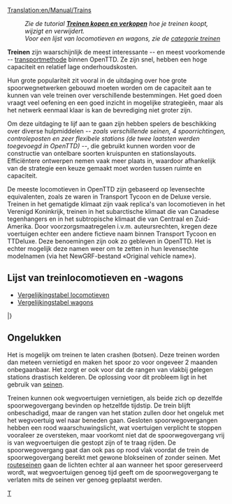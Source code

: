 [[Translation:en/Manual/Trains]]
{{nl/Inhoudsopgave}}
:''Zie de tutorial '''[[nl/Manual/Treinen kopen en verkopen|Treinen kopen en verkopen]]''' hoe je treinen koopt, wijzigt en verwijdert.''
:''Voor een lijst van locomotieven en wagons, zie de [[:Category:nl/Treinen|categorie treinen]]''

'''Treinen''' zijn waarschijnlijk de meest interessante -- en meest voorkomende -- [[nl/voertuigen|transportmethode]] binnen OpenTTD. Ze zijn snel, hebben een hoge capaciteit en relatief lage onderhoudskosten.

Hun grote populariteit zit vooral in de uitdaging over hoe grote spoorwegnetwerken gebouwd moeten worden om de capaciteit aan te kunnen van vele treinen over verschillende bestemmingen. Het goed doen vraagt veel oefening en een goed inzicht in mogelijke strategieën, maar als het netwerk eenmaal klaar is kan de bevrediging niet groter zijn.

Om deze uitdaging te lijf aan te gaan zijn hebben spelers de beschikking over diverse hulpmiddelen ''-- zoals verschillende seinen, 4 spoorrichtingen, controleposten en zeer flexibele stations (de twee laatsten werden toegevoegd in OpenTTD) --'', die gebruikt kunnen worden voor de constructie van ontelbare soorten kruispunten en stationslayouts. Efficiëntere ontwerpen nemen vaak meer plaats in, waardoor afhankelijk van de strategie een keuze gemaakt moet worden tussen ruimte en capaciteit.

De meeste locomotieven in OpenTTD zijn gebaseerd op levensechte equivalenten, zoals ze waren in Transport Tycoon en de Deluxe versie. Treinen in het gematigde klimaat zijn vaak replica's van locomotieven in het Verenigd Koninkrijk, treinen in het subarctische klimaat die van Canadese tegenhangers en in het subtropische klimaat die van Centraal en Zuid-Amerika. Door voorzorgsmaatregelen i.v.m. auteursrechten, kregen deze voertuigen echter een andere fictieve naam binnen Transport Tycoon en TTDeluxe. Deze benoemingen zijn ook zo gebleven in OpenTTD. Het is echter mogelijk deze namen weer om te zetten in hun levensechte modelnamen (via het NewGRF-bestand «Original vehicle name»).

== Lijst van treinlocomotieven en -wagons ==

* [[nl/Manual/Base Set/Trains/Vergelijkingstabel locomotieven|Vergelijkingstabel locomotieven]]
* [[nl/Manual/Base Set/Trains/Vergelijkingstabel wagons|Vergelijkingstabel wagons]]

{{nl/Voertuigentabel/Start}}
{{en/VehicleTable/Header|Stoom}}
{{en/VehicleTable/Row|
*[[File:en/Kirbypaultank.png|Kirby Paul Tank Engine]] [[nl/Manual/Base Set/Trains/Kirby Paul Tank|Kirby Paul Tank]]
*[[File:en/Chaneyjubilee.png|Chaney "Jubilee" Engine]] [[nl/Manual/Base Set/Trains/Chaney "Jubilee"|Chaney "Jubilee"]]
*[[File:en/Ginzua4.png|Ginzu "A4" Engine]] [[nl/Manual/Base Set/Trains/Ginzu "A4"|Ginzu "A4"]]
*[[File:en/Sh8p.png|SH "8P" Engine]] [[nl/Manual/Base Set/Trains/SH "8P"|SH "8P"]]
|
*[[File:en/Wills280.png|Wills 2-8-0 Engine]] [[nl/Manual/Base Set/Trains/Wills 2-8-0|Wills 2-8-0]]
|
*[[File:en/Wills280.png|Wills 2-8-0 Engine]] [[nl/Manual/Base Set/Trains/Wills 2-8-0|Wills 2-8-0]]
|
*[[File:en/Ploddyphutchoochoo.png|Ploddyphut Choo-Choo Engine]] [[nl/Manual/Base Set/Trains/Ploddyphut Choo-Choo|Ploddyphut Choo-Choo]]
*[[File:en/Powernautchoochoo.png|Powernaut Choo-Choo Engine]] [[nl/Manual/Base Set/Trains/Powernaut Choo-Choo|Powernaut Choo-Choo]]
*[[File:en/Mightymoverchoochoo.png|Might Mover Choo-Choo Engine]] [[nl/Manual/Base Set/Trains/Mightymover Choo-Choo|Mightymover Choo-Choo]]
}}
{{en/VehicleTable/Header|Diesel}}
{{en/VehicleTable/Row|
*[[File:en/Manleymoreldmu.png|Manley-Morel DMU Engine]] [[nl/Manual/Base Set/Trains/Manley-Morel DMU|Manley-Morel DMU]]
*[[File:en/Shhendry25.png|SH/Hendry "25" Engine]] [[nl/Manual/Base Set/Trains/SH/Hendry "25"|SH/Hendry "25"]]
*[[File:en/Floss47.png|Floss "47" Engine]] [[nl/Manual/Base Set/Trains/Floss "47"|Floss "47"]]
*[[File:en/Uu37.png|UU "37" Engine]] [[nl/Manual/Base Set/Trains/UU "37"|UU "37"]]
*[[File:en/Sh125.png|SH "125" Engine]] [[nl/Manual/Base Set/Trains/SH "125"|SH "125"]]
*[[File:en/Dash.png|"Dash" Engine]] [[nl/Manual/Base Set/Trains/Dash|"Dash"]]
|
*[[File:en/Mjs250.png|MJS 250 Locomotief]] [[nl/Manual/Base Set/Trains/MJS250|MJS 250]]
*[[File:en/Kelling3100.png|Kelling 3100 Locomotief]] [[nl/Manual/Base Set/Trains/Kelling 3100|Kelling 3100]]
*[[File:en/Cs4000.png|CS4000 Locomotief]] [[nl/Manual/Base Set/Trains/CS4000|CS4000]]
*[[File:en/Cs2400.png|CS2400 Locomotief]] [[nl/Manual/Base Set/Trains/CS2400|CS2400]]
*[[File:en/Mjs1000.png|MJS 1000 Locomotief]] [[nl/Manual/Base Set/Trains/MJS 1000|MJS 1000]]
*[[File:en/Centennial.png|Centennial Locomotief]] [[nl/Manual/Base Set/Trains/Centennial|Centennial]]
*[[File:en/Turnerturbo.png|Turner Turbo]] [[nl/Manual/Base Set/Trains/Turner Turbo|Turner Turbo]]
|
*[[File:en/Mjs250.png|MJS 250 Locomotief]] [[nl/Manual/Base Set/Trains/MJS250|MJS 250]]
*[[File:en/Kelling3100.png|Kelling 3100 Locomotief]] [[nl/Manual/Base Set/Trains/Kelling 3100|Kelling 3100]]
*[[File:en/Cs4000.png|CS4000 Locomotief]] [[nl/Manual/Base Set/Trains/CS4000|CS4000]]
*[[File:en/Cs2400.png|CS2400 Locomotief]] [[nl/Manual/Base Set/Trains/CS2400|CS2400]]
*[[File:en/Mjs1000.png|MJS 1000 Locomotief]] [[nl/Manual/Base Set/Trains/MJS 1000|MJS 1000]]
*[[File:en/Centennial.png|Centennial Locomotief]] [[nl/Manual/Base Set/Trains/Centennial|Centennial]]
*[[File:en/Turnerturbo.png|Turner Turbo]] [[nl/Manual/Base Set/Trains/Turner Turbo|Turner Turbo]]
|
*[[File:en/Ploddyphutdiesel.png|Ploddyphut Diesel]] [[nl/Manual/Base Set/Trains/Ploddyphut Diesel|Ploddyphut Diesel]]
*[[File:en/Powernautdiesel.png|Powernaut Diesel]] [[nl/Manual/Base Set/Trains/Powernaut Diesel|Powernaut Diesel]]
}}
{{en/VehicleTable/Header|Elektrisch}}
{{en/VehicleTable/Row|
*[[File:en/Sh30.png|SH "30" Locomotief]] [[nl/Manual/Base Set/Trains/SH "30"|SH "30"]]
*[[File:en/Sh40.png|SH "40" Locomotief]] [[nl/Manual/Base Set/Trains/SH "40"|SH "40"]]
*[[File:en/Tim.png|"T.I.M" Locomotief]] [[nl/Manual/Base Set/Trains/T.I.M.|"T.I.M."]]
*[[File:en/Asiastar.png|"Asiastar" Locomotief]] [[nl/Manual/Base Set/Trains/AsiaStar|"AsiaStar"]]
|
Geen
|
Geen
|
Geen
}}
{{en/VehicleTable/Header|Monorail}}
{{en/VehicleTable/Row|
*[[File:en/X2001.png|X2001 Monorail Locomotief]] [[nl/Manual/Base Set/Trains/X2001|'X2001']]
*[[File:en/Millenniumz1.png|Milennium 'Z1' Monorail Locomotief]] [[nl/Manual/Base Set/Trains/Millennium Z1|'Millennium Z1']]
|
*[[File:en/X2001.png|X2001 Monorail Locomotief]] [[nl/Manual/Base Set/Trains/X2001|'X2001']]
*[[File:en/Millenniumz1.png|Milennium 'Z1' Monorail Locomotief]] [[nl/Manual/Base Set/Trains/Millennium Z1|'Millennium Z1']]
|
*[[File:en/X2001.png|X2001 Monorail Locomotief]] [[nl/Manual/Base Set/Trains/X2001|'X2001']]
*[[File:en/Millenniumz1.png|Milennium 'Z1' Monorail Locomotief]] [[nl/Manual/Base Set/Trains/Millennium Z1|'Millennium Z1']]
|
*[[File:en/Wizzowowz99.png|Wizzowow 'Z99' Monorail Locomotief]] [[nl/Manual/Base Set/Trains/Wizzowow Z99|Wizzowow Z99]]
}}
{{en/VehicleTable/Header|MagLev}}
{{en/VehicleTable/Row|
*[[File:en/Lev1leviathan.png|MagLev Locomotief 1: Leviathan]] [[nl/Manual/Base Set/Trains/Lev1 'Leviathan'|Lev1 'Leviathan']]
*[[File:en/Lev2cyclops.png|MagLev Locomotief 2: Cyclops]] [[nl/Manual/Base Set/Trains/Lev2 'Cyclops'|Lev2 'Cyclops']]
*[[File:en/Lev3pegasus.png|MagLev Locomotief 3: Pegasus]] [[nl/Manual/Base Set/Trains/Lev3 'Pegasus'|Lev3 'Pegasus']]
*[[File:en/Lev4chimaerarhead.png|MagLev Locomotief 4: Chimaera (front)]] [[nl/Manual/Base Set/Trains/Lev4 'Chimaera'|Lev4 'Chimaera']]
|
*[[File:en/Lev1leviathan.png|MagLev Locomotief 1: Leviathan]] [[nl/Manual/Base Set/Trains/Lev1 'Leviathan'|Lev1 'Leviathan']]
*[[File:en/Lev2cyclops.png|MagLev Locomotief 2: Cyclops]] [[nl/Manual/Base Set/Trains/Lev2 'Cyclops'|Lev2 'Cyclops']]
*[[File:en/Lev3pegasus.png|MagLev Locomotief 3: Pegasus]] [[nl/Manual/Base Set/Trains/Lev3 'Pegasus'|Lev3 'Pegasus']]
*[[File:en/Lev4chimaerarhead.png|MagLev Locomotief 4: Chimaera (front)]] [[nl/Manual/Base Set/Trains/Lev4 'Chimaera'|Lev4 'Chimaera']]
|
*[[File:en/Lev1leviathan.png|MagLev Locomotief 1: Leviathan]] [[nl/Manual/Base Set/Trains/Lev1 'Leviathan'|Lev1 'Leviathan']]
*[[File:en/Lev2cyclops.png|MagLev Locomotief 2: Cyclops]] [[nl/Manual/Base Set/Trains/Lev2 'Cyclops'|Lev2 'Cyclops']]
*[[File:en/Lev3pegasus.png|MagLev Locomotief 3: Pegasus]] [[nl/Manual/Base Set/Trains/Lev3 'Pegasus'|Lev3 'Pegasus']]
*[[File:en/Lev4chimaerarhead.png|MagLev Locomotief 4: Chimaera (front)]] [[nl/Manual/Base Set/Trains/Lev4 'Chimaera'|Lev4 'Chimaera']]
|
*[[File:en/Wizzowowrocketeer.png|Wizzowow Rocketeer uit het speelgoedlandschap]] [[nl/Manual/Base Set/Trains/Wizzowow Rocketeer|Wizzowow Rocketeer]]
}}
{{en/VehicleTable/Header|Wagons}}
{{en/VehicleTable/Row|
*[[File:en/Passengercarriage.png|Standaard Passagierswagon]] [[nl/Manual/Base Set/Trains/Passagierswagon|Passagierswagon]]
*[[File:en/Mailvan.png|Standaard postwagon]] [[nl/Manual/Base Set/Trains/Postwagon|Postwagon]]
*[[File:en/Coaltruck.png|Standaard kolenwagen]] [[nl/Kolenwagon|Kolenwagon]]
*[[File:en/Oiltanker.png|Standaard olietanker]] [[nl/Manual/Base Set/Trains/Olietanker|Olietanker]]
*[[File:en/Livestockvan.png|Standaard veewagon]] [[nl/Manual/Base Set/Trains/Veewagon|Veewagon]]
*[[File:en/Goodsvan.png|Standaard goederenwagon]] [[nl/Manual/Base Set/Trains/Goederenwagon|Goederenwagon]]
*[[File:en/Grainhopper.png|Standaard graanwagon]] [[nl/Manual/Base Set/Trains/Graanwagon|Graanwagon]]
*[[File:en/Woodtruck.png|Standaard houtwagon]] [[nl/Manual/Base Set/Trains/Houtwagon|Houtwagon]]
*[[File:en/Ironorehopper.png|Standaard ijzerertswagon]] [[nl/Manual/Base Set/Trains/IJzerertswagon|IJzerertswagon]]
*[[File:en/Steeltruck.png|Standaard staalwagon]] [[nl/Manual/Base Set/Trains/Staalwagon|Staalwagon]]
*[[File:en/Armouredvan.png|Standaard gepantserde wagon]] [[nl/Manual/Base Set/Trains/Gepantserde wagon|Gepantserde wagon]]
|
*[[File:en/Passengercarriagex.png|Tropische and Subarctische passagierswagon]] [[nl/Manual/Base Set/Trains/Passagierswagon|Passagierswagon]]
*[[File:en/Mailvan.png|Standaard postwagon]] [[nl/Manual/Base Set/Trains/Postwagon|Postwagon]]
*[[File:en/Coaltruck.png|Standaard kolenwagen]] [[nl/Kolenwagon|Kolenwagon]]
*[[File:en/Oiltanker.png|Standaard olietanker]] [[nl/Manual/Base Set/Trains/Olietanker|Olietanker]]
*[[File:en/Livestockvan.png|Standaard veewagon]] [[nl/Manual/Base Set/Trains/Veewagon|Veewagon]]
*[[File:en/Goodsvan.png|Standaard goederenwagon]] [[nl/Manual/Base Set/Trains/Goederenwagon|Goederenwagon]]
*[[File:en/Grainhopper.png|Standaard graanwagon]] [[nl/Manual/Base Set/Trains/Graanwagon|Graanwagon]]
*[[File:en/Woodtruck.png|Standaard houtwagon]] [[nl/Manual/Base Set/Trains/Houtwagon|Houtwagon]]
*[[File:en/Armouredvan.png|Standaard gepantserde wagon]] [[nl/Manual/Base Set/Trains/Gepantserde wagon|Gepantserde wagon]]
*[[File:en/Foodvan.png|Tropische and Subarctische voedselwagon]] [[nl/Manual/Base Set/Trains/Voedselwagon|Voedselwagon]]
*[[File:en/Papertruck.png|Tropische and Subarctische papierwagon]] [[nl/Manual/Base Set/Trains/Papierwagon|Papierwagon]]
|
*[[File:en/Passengercarriagex.png|Tropische and Subarctische passagierswagon]] [[nl/Manual/Base Set/Trains/Passagierswagon|Passagierswagon]]
*[[File:en/Mailvan.png|Standaard postwagon]] [[nl/Manual/Base Set/Trains/Postwagon|Postwagon]]
*[[File:en/Oiltanker.png|Standaard olietanker]] [[nl/Manual/Base Set/Trains/Olietanker|Olietanker]]
*[[File:en/Goodsvan.png|Standaard goederenwagon]] [[nl/Manual/Base Set/Trains/Goederenwagon|Goederenwagon]]
*[[File:en/Grainhopper.png|Standaard graanwagon]] [[en/Manual/Base Set/Trains/Grain Hopper|Graanwagon]]
*[[File:en/Woodtruck.png|Standaard houtwagon]] [[nl/Manual/Base Set/Trains/Houtwagon|Houtwagon]]
*[[File:en/Armouredvan.png|Standaard gepantserde]] [[nl/Manual/Base Set/Trains/Gepantserde wagon|Gepantserde wagon]]
*[[File:en/Foodvan.png|Tropische and Subarctische voedselwagon]] [[nl/Manual/Base Set/Trains/Voedselwagon|Voedsel wagon]]
*[[File:en/Copperorehopper.png|Tropische koperwagon]] [[nl/Manual/Base Set/Trains/Koperwagon|Koperwagon]]
*[[File:en/Watertanker.png|Tropische watertanker]] [[nl/Manual/Base Set/Trains/Watertanker|Watertanker]]
*[[File:en/Fruittruck.png|Tropical fruitwagon]] [[nl/Manual/Base Set/Trains/Fruitwagon|Fruitwagon]]
*[[File:en/Rubbertruck.png|Tropische rubberwagon]] [[nl/Manual/Base Set/Trains/Rubberwagon|Rubberwagon]]
|
*[[File:en/Passengercarriagetoyland.png|Standaard passagierswagon]] [[nl/Manual/Base Set/Trains/Passagierswagon|Passagierswagon]]
*[[File:en/Mailvanx.png|Standaard postwagon]] [[nl/Manual/Base Set/Trains/Postwagon|Postwagon]]
*[[File:en/Sugartruck.png|Suikerwagon in het speelgoedlandschap]] [[nl/Manual/Base Set/Trains/Suikerwagon|Suikerwagon]]
*[[File:en/Candyflosshopper.png|Suikerspinnenwagon in het speelgoedlandschap]] [[nl/Manual/Base Set/Trains/Suikerspinnenwagon|Suikerspinnenwagon]]
*[[File:en/Toffeehopper.png|Toffeewagon in het speelgoedlandschap]] [[nl/Manual/Base Set/Trains/Toffeewagon|Toffeewagon]]
*[[File:en/Bubblevan.png|Bellenwagon in het speelgoedlandschap]] [[nl/Manual/Base Set/Trains/Bellenwagon|Bellenwagon]]
*[[File:en/Colatanker.png|Colatanker in het speelgoedlandschap]] [[nl/Manual/Base Set/Trains/Colatanker|Colatanker]]
*[[File:en/Sweetvan.png|Snoepwagon in het speelgoedlandschap]] [[nl/Manual/Base Set/Trains/Snoepwagon|Snoepwagon]]
*[[File:en/Toyvan.png|Speelgoedwagon in het speelgoedlandschap]] [[nl/Manual/Base Set/Trains/Speelgoedwagon|Speelgoedwagon]]
*[[File:en/Batterytruck.png|Batterijwagon in het speelgoedlandschap]] [[nl/Manual/Base Set/Trains/Batterijwagon|Batterijwagon]]
*[[File:en/Fuzzydrinktruck.png|Frisdrankwagon in het speelgoedlandschap]] [[nl/Manual/Base Set/Trains/Frisdrankwagon|Frisdrankwagon]]
*[[File:en/Plastictruck.png|Plasticwagon in het speelgoedlandschap]] [[nl/Manual/Base Set/Trains/Plasticwagon|Plasticwagon]]
}}
|}

==Ongelukken==
Het is mogelijk om treinen te laten crashen (botsen). Deze treinen worden dan meteen vernietigd en maken het spoor zo voor ongeveer 2 maanden onbegaanbaar. Het zorgt er ook voor dat de rangen van vlakbij gelegen stations drastisch kelderen. De oplossing voor dit probleem ligt in het gebruik van [[nl/seinen|seinen]].

Treinen kunnen ook wegvoertuigen vernietigen, als beide zich op dezelfde spoorwegovergang bevinden op hetzelfde tijdstip. De trein blijft onbeschadigd, maar de rangen van het station zullen door het ongeluk met het wegvoertuig wel naar beneden gaan. Gesloten spoorwegovergangen hebben een rood waarschuwingslicht, wat voertuigen verplicht te stoppen vooraleer ze oversteken, maar voorkomt niet dat de spoorwegovergang vrij is van wegvoertuigen die gestopt zijn of te traag rijden. De spoorwegovergang gaat dan ook pas op rood vlak voordat de trein de spoorwegovergang bereikt met gewone blokseinen of zonder seinen. Met [[nl/Manual/Seinen#Routeseinen|routeseinen]] gaan de lichten echter al aan wanneer het spoor gereserveerd wordt, wat wegvoertuigen genoeg tijd geeft om de spoorwegovergang te verlaten mits de seinen ver genoeg geplaatst werden.

<noinclude>[[Category:nl/Spoorwegen|T]]</noinclude>